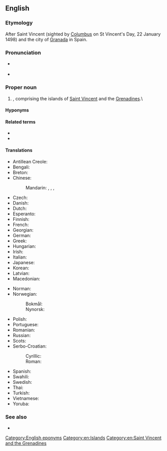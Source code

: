 ==English==
{{wikipedia}}

===Etymology===
After Saint Vincent (sighted by [[Columbus]] on St Vincent's Day, 22 January 1498) and the city of [[Granada]] in Spain.

===Pronunciation===
* {{a|UK|US}} {{IPA|en|/seɪnt ˈvɪnt.sənt ən ðə ˈɡɹɛn.əˌdiːnz/}}
* {{audio|en|en-us-Saint Vincent and the Grenadines.ogg|Audio (US)}}

===Proper noun===
{{en-proper noun}}

# {{senseid|en|Q757}}{{place|en|country|r/Caribbean}}, comprising the islands of [[Saint Vincent]] and the [[Grenadines]].\

====Hyponyms====
{{col2|en|{{l|en|Bequia}}
|{{l|en|Mustique}}
|{{l|en|Union Island}}
|{{l|en|Canouan}}
|{{l|en|Mayreau}}
|{{l|en|Saint Vincent}}
}}

====Related terms====
* {{l|en|Vincentian}}
* {{l|en|Grenadinese}}

====Translations====
{{trans-top|id=Q757|country in the Caribbean}}
* Antillean Creole: {{t|gcf|Senvensan é Tigrinad}}
* Bengali: {{t|bn|সেন্ট ভিনসেন্ট ও গ্রেনাডাইন দ্বীপপুঞ্জ}}
* Breton: {{t|br|Saint Vincent hag ar Grenadinez}}
* Chinese:
*: Mandarin: {{t+|cmn|聖文森特和格林納丁斯}}, {{t+|cmn|圣文森特和格林纳丁斯|tr=Shèngwénsēntè hé Gélínnàdīngsī}}, {{t|cmn|聖文森及格瑞納丁}}, {{t|cmn|圣文森及格瑞纳丁|tr=Shèngwénsēn Jígéruìnàdīng}}
* Czech: {{t+|cs|Svatý Vincenc a Grenadiny}}
* Danish: {{t|da|Saint Vincent og Grenadinerne}}
* Dutch: {{t+|nl|Saint Vincent en de Grenadines}}
* Esperanto: {{t|eo|Sent-Vincento kaj la Grenadinoj}}
* Finnish: {{t+|fi|Saint Vincent ja Grenadiinit}}
* French: {{t+|fr|Saint-Vincent-et-Grenadines|f-p}}
* Georgian: {{t|ka|სენტ-ვინსენტი და გრენადინები}}
* German: {{t+|de|St. Vincent und die Grenadinen}}
* Greek: {{t+|el|Άγιος Βικέντιος και Γρεναδίνες|m}}
* Hungarian: {{t|hu|Szent Vincent és Grenadine}}
* Irish: {{t|ga|San Uinseann agus na Greanáidíní}}
* Italian: {{t|it|Saint Vincent e Grenadine}}
* Japanese: {{t+|ja|セントビンセント・グレナディーン|tr=Sento Binsento Gurenadīn}}
* Korean: {{t|ko|^세인트빈센트 ^그레나딘}}
* Latvian: {{t|lv|Sentvinsenta un Grenadīnas}}
* Macedonian: {{t|mk|Све́ти Ви́нсент и Гренади́ни|p}}
{{trans-mid}}
* Norman: {{t|nrf|Saint Vîncent et les Grénadinnes|p}} {{qualifier|Jersey}}
* Norwegian:
*: Bokmål: {{t|nb|Saint Vincent og Grenadinene}}
*: Nynorsk: {{t|nn|Saint Vincent og Grenadinane}}
* Polish: {{t+|pl|Saint Vincent i Grenadyny}}
* Portuguese: {{t+|pt|São Vicente e Granadinas}}
* Romanian: {{t|ro|Sfântul Vicențiu și Grenadine}}
* Russian: {{t+|ru|Сент-Ви́нсент и Гренади́ны|p|tr=Sɛnt-Vínsɛnt i Grenadíny}}
* Scots: {{t|sco|Saunt Vincent an the Grenadines}}
* Serbo-Croatian:
*: Cyrillic: {{t|sh|Свети Винцент и Гренадини|m-p}}
*: Roman: {{t|sh|Sveti Vincent i Grenadini|m-p}}
* Spanish: {{t+|es|San Vicente y las Granadinas}}
* Swahili: {{t|sw|Santavisenti na Grenadini}}
* Swedish: {{t+|sv|Saint Vincent och Grenadinerna}}
* Thai: {{t+|th|เซนต์วินเซนต์และเกรนาดีนส์}}
* Turkish: {{t|tr|Saint Vincent ve Granadalar}}
* Vietnamese: {{t|vi|Xanh Vin-xen và Grê-na-din}}
* Yoruba: {{t|yo|Fisẹnnti ati Genadina}}
{{trans-bottom}}

===See also===
* {{list:countries of North America/en}}

[[Category:English eponyms]]
[[Category:en:Islands]]
[[Category:en:Saint Vincent and the Grenadines]]